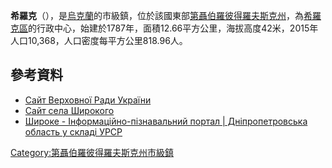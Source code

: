 {{No footnotes|time=2015-09-16T13:37:09+00:00}}
{{coord|47|41|4|N|33|16|22|E|scale:10000|display=title}}

'''希羅克'''（{{lang-uk|Широке}}），是[[烏克蘭|烏克蘭]]的市級鎮，位於該國東部[[第聶伯羅彼得羅夫斯克州|第聶伯羅彼得羅夫斯克州]]，為[[希羅克區|希羅克區]]的行政中心，始建於1787年，面積12.66平方公里，海拔高度42米，2015年人口10,368，人口密度每平方公里818.96人。

==參考資料==
* [http://gska2.rada.gov.ua/pls/z7502/A005?rdat1=29.01.2010&rf7571=6743 Сайт Верховної Ради України]{{dead link|date=2018年2月 |bot=InternetArchiveBot |fix-attempted=yes }}
* [http://www.smt-shiroke.pp.ua/ Сайт села Широкого]{{dead link|date=2018年2月 |bot=InternetArchiveBot |fix-attempted=yes }}
* [http://imsu-dnipropetrovsk.com/mista-i-sela/shyrokivskyj-rajon/shyroke.html Широке - Інформаційно-пізнавальний портал | Дніпропетровська область у складі УРСР] {{Wayback|url=http://imsu-dnipropetrovsk.com/mista-i-sela/shyrokivskyj-rajon/shyroke.html |date=20200716192331 }}

{{DEFAULTSORT:Широке}}
[[Category:第聶伯羅彼得羅夫斯克州市級鎮|Category:第聶伯羅彼得羅夫斯克州市級鎮]]

{{Dnipropetrovsk-geo-stub}}